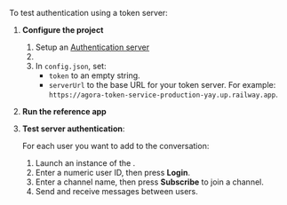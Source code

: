 
To test authentication using a token server:

1. **Configure the project**

    1. Setup an [Authentication server](../get-started/authentication-workflow?platform#create-and-run-a-token-server)
    1. <OpenConfig/>
    1. In `config.json`, set:
        - `token` to an empty string.
        - `serverUrl` to the base URL for your token server. For example: `https://agora-token-service-production-yay.up.railway.app`.

1. **Run the reference app**

    <RunApp/>

1. **Test server authentication**:

    For each user you want to add to the conversation:

    1. Launch an instance of the <Vpl k="CLIENT"/>.
    1. Enter a numeric user ID, then press **Login**.
    1. Enter a channel name, then press **Subscribe** to join a channel.
    1. Send and receive messages between users.
